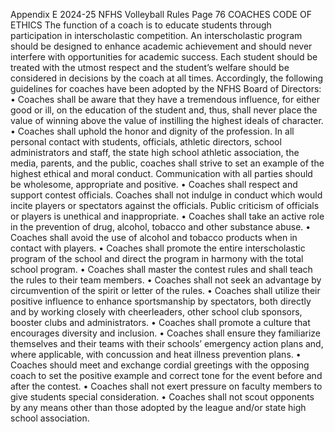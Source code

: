Appendix E 2024-25 NFHS Volleyball Rules Page 76 COACHES CODE OF ETHICS The function of a coach is to educate students through participation in interscholastic competition. An interscholastic program should be designed to enhance academic achievement and should never interfere with opportunities for academic success. Each student should be treated with the utmost respect and the student’s welfare should be considered in decisions by the coach at all times. Accordingly, the following guidelines for coaches have been adopted by the NFHS Board of Directors: • Coaches shall be aware that they have a tremendous influence, for either good or ill, on the education of the student and, thus, shall never place the value of winning above the value of instilling the highest ideals of character. • Coaches shall uphold the honor and dignity of the profession. In all personal contact with students, officials, athletic directors, school administrators and staff, the state high school athletic association, the media, parents, and the public, coaches shall strive to set an example of the highest ethical and moral conduct. Communication with all parties should be wholesome, appropriate and positive. • Coaches shall respect and support contest officials. Coaches shall not indulge in conduct which would incite players or spectators against the officials. Public criticism of officials or players is unethical and inappropriate. • Coaches shall take an active role in the prevention of drug, alcohol, tobacco and other substance abuse. • Coaches shall avoid the use of alcohol and tobacco products when in contact with players. • Coaches shall promote the entire interscholastic program of the school and direct the program in harmony with the total school program. • Coaches shall master the contest rules and shall teach the rules to their team members. • Coaches shall not seek an advantage by circumvention of the spirit or letter of the rules. • Coaches shall utilize their positive influence to enhance sportsmanship by spectators, both directly and by working closely with cheerleaders, other school club sponsors, booster clubs and administrators. • Coaches shall promote a culture that encourages diversity and inclusion. • Coaches shall ensure they familiarize themselves and their teams with their schools’ emergency action plans and, where applicable, with concussion and heat illness prevention plans. • Coaches should meet and exchange cordial greetings with the opposing coach to set the positive example and correct tone for the event before and after the contest. • Coaches shall not exert pressure on faculty members to give students special consideration. • Coaches shall not scout opponents by any means other than those adopted by the league and/or state high school association.